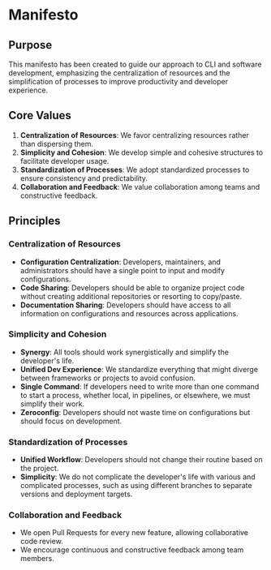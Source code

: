 # Manifesto

## Purpose
This manifesto has been created to guide our approach to CLI and software development, emphasizing the centralization of resources and the simplification of processes to improve productivity and developer experience.

## Core Values
1. **Centralization of Resources**: We favor centralizing resources rather than dispersing them.
2. **Simplicity and Cohesion**: We develop simple and cohesive structures to facilitate developer usage.
3. **Standardization of Processes**: We adopt standardized processes to ensure consistency and predictability.
4. **Collaboration and Feedback**: We value collaboration among teams and constructive feedback.

## Principles
### Centralization of Resources
- **Configuration Centralization**: Developers, maintainers, and administrators should have a single point to input and modify configurations.
- **Code Sharing**: Developers should be able to organize project code without creating additional repositories or resorting to copy/paste.
- **Documentation Sharing**: Developers should have access to all information on configurations and resources across applications.

### Simplicity and Cohesion
- **Synergy**: All tools should work synergistically and simplify the developer's life.
- **Unified Dev Experience**: We standardize everything that might diverge between frameworks or projects to avoid confusion.
- **Single Command**: If developers need to write more than one command to start a process, whether local, in pipelines, or elsewhere, we must simplify their work.
- **Zeroconfig**: Developers should not waste time on configurations but should focus on development.

### Standardization of Processes
- **Unified Workflow**: Developers should not change their routine based on the project.
- **Simplicity**: We do not complicate the developer's life with various and complicated processes, such as using different branches to separate versions and deployment targets.

### Collaboration and Feedback
- We open Pull Requests for every new feature, allowing collaborative code review.
- We encourage continuous and constructive feedback among team members.
